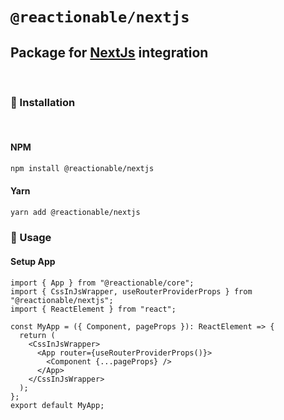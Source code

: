 
<Meta title="NextJs/Home" />

# **`@reactionable/nextjs`**

## Package for [NextJs](https://nextjs.org/) integration

<br />

### 🚀 Installation

<br />

#### NPM

```sh
npm install @reactionable/nextjs
```

#### Yarn

```sh
yarn add @reactionable/nextjs
```

### 🧾 Usage

#### Setup App

```tsx
import { App } from "@reactionable/core";
import { CssInJsWrapper, useRouterProviderProps } from "@reactionable/nextjs";
import { ReactElement } from "react";

const MyApp = ({ Component, pageProps }): ReactElement => {
  return (
    <CssInJsWrapper>
      <App router={useRouterProviderProps()}>
        <Component {...pageProps} />
      </App>
    </CssInJsWrapper>
  );
};
export default MyApp;
```
